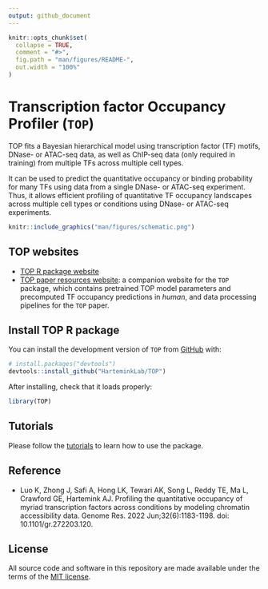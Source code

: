 ```yaml
---
output: github_document
---
```


<!-- README.md is generated from README.Rmd. Please edit that file -->

```r
knitr::opts_chunk$set(
  collapse = TRUE,
  comment = "#>",
  fig.path = "man/figures/README-",
  out.width = "100%"
)
```

Transcription factor Occupancy Profiler (`TOP`)
=================================================

<!-- badges: start -->
<!-- badges: end -->

TOP fits a Bayesian hierarchical model 
using transcription factor (TF) motifs, DNase- or ATAC-seq data,
as well as ChIP-seq data (only required in training) 
from multiple TFs across multiple cell types. 

It can be used to predict the quantitative occupancy or binding probability
for many TFs using data from a single DNase- or ATAC-seq experiment. 
Thus, it allows efficient profiling of quantitative TF occupancy landscapes 
across multiple cell types or conditions using DNase- or ATAC-seq experiments.


```r
knitr::include_graphics("man/figures/schematic.png")
```

TOP websites
------------

  * [TOP R package website][top-webiste]
  * [TOP paper resources website][top-resources-website]: 
  a companion website for the `TOP` package, which 
  contains pretrained TOP model parameters and 
  precomputed TF occupancy predictions in *human*,
  and data processing pipelines for the `TOP` paper.


Install TOP R package
---------------------
You can install the development version of `TOP`
from [GitHub][github] with:

``` r
# install.packages("devtools")
devtools::install_github("HarteminkLab/TOP")
```

After installing, check that it loads properly:
``` r
library(TOP)
```

Tutorials
---------
Please follow the [tutorials][tutorials] to learn how to use the package. 

Reference
----------------------
* Luo K, Zhong J, Safi A, Hong LK, Tewari AK, Song L, Reddy TE, Ma L, 
Crawford GE, Hartemink AJ. 
Profiling the quantitative occupancy of myriad transcription factors across 
conditions by modeling chromatin accessibility data. 
Genome Res. 2022 Jun;32(6):1183-1198. doi: 10.1101/gr.272203.120.

License
---------
All source code and software in this repository are made available
under the terms of the [MIT license][mit-license].

[top-webiste]: https://HarteminkLab.github.io/TOP
[top-resources-website]: https://harteminklab.github.io/TOP-paper-resources
[github]: https://github.com/HarteminkLab/TOP
[mit-license]: https://opensource.org/licenses/mit-license.html
[tutorials]: https://HarteminkLab.github.io/TOP/articles/index.html


